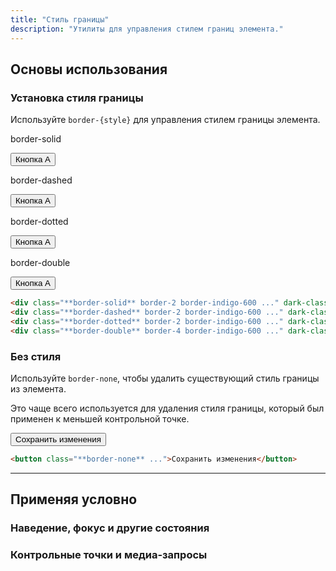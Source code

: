```yaml
---
title: "Стиль границы"
description: "Утилиты для управления стилем границ элемента."
---
```




## Основы использования

### Установка стиля границы

Используйте `border-{style}` для управления стилем границы элемента.

<Example>
  <div class="flex flex-col sm:flex-row items-center justify-around gap-4 text-white text-sm text-center font-bold leading-6">
    <div class="flex flex-col items-center shrink-0">
      <p class="font-medium text-sm text-slate-500 font-mono text-center mb-3 dark:text-slate-400">border-solid</p>
      <button class="px-4 py-2 font-semibold text-sm bg-white text-slate-700 dark:bg-slate-700 dark:text-white rounded-md shadow-sm ring-1 ring-slate-900/5 border-indigo-500 dark:border-sky-500 border-2 border-solid">Кнопка А</button>
    </div>
    <div class="flex flex-col items-center shrink-0">
      <p class="font-medium text-sm text-slate-500 font-mono text-center mb-3 dark:text-slate-400">border-dashed</p>
      <button class="px-4 py-2 font-semibold text-sm bg-white text-slate-700 dark:bg-slate-700 dark:text-white rounded-md shadow-sm ring-1 ring-slate-900/5 border-indigo-500 dark:border-sky-500 border-2 border-dashed">Кнопка А</button>
    </div>
    <div class="flex flex-col items-center shrink-0">
      <p class="font-medium text-sm text-slate-500 font-mono text-center mb-3 dark:text-slate-400">border-dotted</p>
      <button class="px-4 py-2 font-semibold text-sm bg-white text-slate-700 dark:bg-slate-700 dark:text-white rounded-md shadow-sm ring-1 ring-slate-900/5 border-indigo-500 dark:border-sky-500 border-2 border-dotted">Кнопка А</button>
    </div>
    <div class="flex flex-col items-center shrink-0">
      <p class="font-medium text-sm text-slate-500 font-mono text-center mb-3 dark:text-slate-400">border-double</p>
      <button class="px-4 py-2 font-semibold text-sm bg-white text-slate-700 dark:bg-slate-700 dark:text-white rounded-md shadow-sm ring-1 ring-slate-900/5 border-indigo-500 dark:border-sky-500 border-4 border-double">Кнопка А</button>
    </div>
  </div>
</Example>

```html
<div class="**border-solid** border-2 border-indigo-600 ..." dark-class="**border-solid** border-2 border-sky-500 ..."></div>
<div class="**border-dashed** border-2 border-indigo-600 ..." dark-class="**border-dashed** border-2 border-sky-500 ..."></div>
<div class="**border-dotted** border-2 border-indigo-600 ..." dark-class="**border-dotted** border-2 border-sky-500 ..."></div>
<div class="**border-double** border-4 border-indigo-600 ..." dark-class="**border-double** border-4 border-sky-500 ..."></div>
```

### Без стиля

Используйте `border-none`, чтобы удалить существующий стиль границы из элемента.

Это чаще всего используется для удаления стиля границы, который был применен к меньшей контрольной точке.

<Example>
  <div class="flex justify-center gap-4 text-white text-sm text-center font-bold leading-6">
    <button class="px-4 py-2 font-semibold text-sm bg-white text-slate-700 dark:bg-slate-700 dark:text-white rounded-md shadow-sm ring-1 ring-slate-900/5 dark:ring-white/10 dark:ring-inset border-indigo-500 border-2 border-none">Сохранить изменения</button>
  </div>
</Example>

```html
<button class="**border-none** ...">Сохранить изменения</button>
```

---

## <Heading ignore>Применяя условно</Heading>

### <Heading ignore>Наведение, фокус и другие состояния</Heading>

<HoverFocusAndOtherStates defaultClass="border-solid" featuredClass="border-dotted" />

### <Heading ignore>Контрольные точки и медиа-запросы</Heading>

<BreakpointsAndMediaQueries defaultClass="border-solid" featuredClass="border-dotted" />
